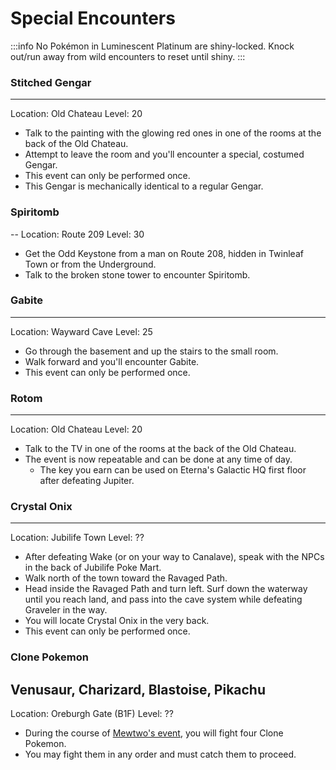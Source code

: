 # Special Encounters
:::info
No Pokémon in Luminescent Platinum are shiny-locked. Knock out/run away from wild encounters to reset until shiny.
:::
### Stitched Gengar
---
Location: Old Chateau
Level: 20
- Talk to the painting with the glowing red ones in one of the rooms at the back of the Old Chateau.
- Attempt to leave the room and you'll encounter a special, costumed Gengar.
- This event can only be performed once.
- This Gengar is mechanically identical to a regular Gengar.

### Spiritomb
--
Location: Route 209
Level: 30
- Get the Odd Keystone from a man on Route 208, hidden in Twinleaf Town or from the Underground.
- Talk to the broken stone tower to encounter Spiritomb.

### Gabite
---
Location: Wayward Cave
Level: 25
- Go through the basement and up the stairs to the small room.
- Walk forward and you'll encounter Gabite.
- This event can only be performed once.

### Rotom
---
Location: Old Chateau
Level: 20
- Talk to the TV in one of the rooms at the back of the Old Chateau.
- The event is now repeatable and can be done at any time of day.
	- The key you earn can be used on Eterna's Galactic HQ first floor after defeating Jupiter.
	
### Crystal Onix
---
Location: Jubilife Town
Level: ??
- After defeating Wake (or on your way to Canalave), speak with the NPCs in the back of Jubilife Poke Mart.
- Walk north of the town toward the Ravaged Path.
- Head inside the Ravaged Path and turn left. Surf down the waterway until you reach land, and pass into the cave system while defeating Graveler in the way.
- You will locate Crystal Onix in the very back.
- This event can only be performed once.
	
### Clone Pokemon
Venusaur, Charizard, Blastoise, Pikachu
---
Location: Oreburgh Gate (B1F)
Level: ??
- During the course of [Mewtwo's event](.special-events/legendaries.mdx#Mewtwo), you will fight four Clone Pokemon.
- You may fight them in any order and must catch them to proceed.
